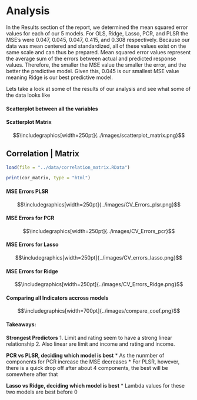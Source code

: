 # Analysis

In the Results section of the report, we determined the mean squared error values for each of our 5 models.  For OLS, Ridge, Lasso, PCR, and PLSR the MSE's were 0.047, 0.045, 0.047, 0.415, and 0.308 respectively. Because our data was mean centered and standardized, all of these values exist on the same scale and can thus be prepared.  Mean squared error values represent the average sum of the errors between actual and predicted response values. Therefore, the smaller the MSE value the smaller the error, and the better the predictive model.  Given this, 0.045 is our smallest MSE value meaning Ridge is our best predictive model.


Lets take a look at some of the results of our analysis and see what some of the data looks like 

#### Scatterplot between all the variables

#### Scatterplot Matrix
$$\includegraphics[width=250pt]{../images/scatterplot_matrix.png}$$

## Correlation | Matrix

```r
load(file = "../data/correlation_matrix.RData")
```

```r
print(cor_matrix, type = "html")
```


#### MSE Errors PLSR
$$\includegraphics[width=250pt]{../images/CV_Errors_plsr.png}$$

#### MSE Errors for PCR
$$\includegraphics[width=250pt]{../images/CV_Errors_pcr}$$

#### MSE Errors for Lasso
$$\includegraphics[width=250pt]{../images/CV_errors_lasso.png}$$

#### MSE Errors for Ridge
$$\includegraphics[width=250pt]{../images/CV_Errors_Ridge.png}$$

#### Comparing all Indicators accross models
$$\includegraphics[width=700pt]{../images/compare_coef.png}$$


#### Takeaways:
**Strongest Predictors**
1. Limit and rating seem to have a strong linear relationship
2. Also linear are limit and income and rating and income. 

**PCR vs PLSR, deciding which model is best**
* As the nunmber of components for PCR increase the MSE decreases
* For PLSR, however, there is a quick drop off after about 4 components, the best will be somewhere after that

**Lasso vs Ridge, deciding which model is best**
* Lambda values for these two models are best before 0 


